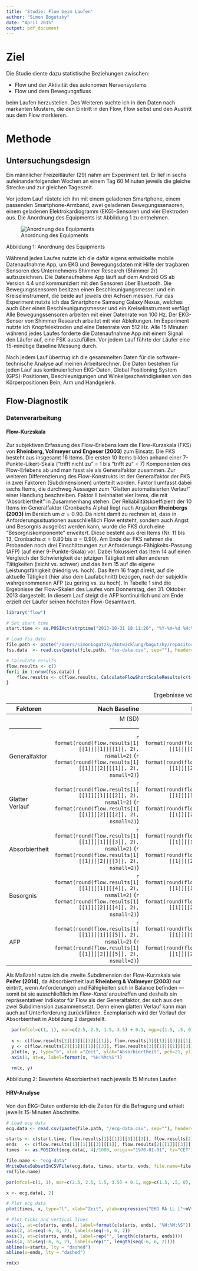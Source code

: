 ```yaml
---
title: 'Studie: Flow beim Laufen'
author: "Simon Bogutzky"
date: "April 2015"
output: pdf_document
---
```

# Ziel
Die Studie diente dazu statistische Beziehungen zwischen:

* Flow und der Aktivität des autonomen Nervensystems
* Flow und dem Bewegungsfluss

beim Laufen herzustellen. Des Weiteren suchte ich in den Daten nach markanten Mustern, die den Eintritt in den Flow, Flow selbst und den Austritt aus dem Flow markieren.

# Methode 
## Untersuchungsdesign 

Ein männlicher Freizeitläufer (29) nahm am Experiment teil. Er lief in sechs aufeinanderfolgenden Wochen an einem Tag 60 Minuten jeweils die gleiche Strecke und zur gleichen Tageszeit.

Vor jedem Lauf rüstete ich ihn mit einem geladenen Smartphone, einem passenden Smartphone-Armband, zwei geladenen Bewegungssensoren, einem geladenen Elektrokardiogramm (EKG)-Sensoren und vier Elektroden aus. Die Anordnung des Equipments ist Abbildung 1 zu entnehmen.

![Anordnung des Equipments](./figures/equipment-arrangement.png)

Abbildung 1: Anordnung des Equipments

Während jedes Laufes nutzte ich die dafür eigens entwickelte mobile Datenaufnahme App, um EKG und Bewegungsdaten mit Hilfe der tragbaren Sensoren des Unternehmens Shimmer Research (Shimmer 2r) aufzuzeichnen. Die Datenaufnahme App läuft auf dem Android OS ab Version 4.4 und kommuniziert mit den Sensoren über Bluetooth. Die Bewegungssensoren besitzen einen Beschleunigungsmesser und ein Kreiselinstrument, die beide auf jeweils drei Achsen messen. Für das Experiment nutzte ich das Smartphone Samsung Galaxy Nexus, welches auch über einen Beschleunigungsmesser und ein Kreiselinstrument verfügt. Alle Bewegungssensoren arbeiten mit einer Datenrate von 100 Hz. Der EKG-Sensor von Shimmer Research arbeitet mit vier Ableitungen. Im Experiment nutzte ich Knopfelektroden und eine Datenrate von 512 Hz. Alle 15 Minuten während jedes Laufes forderte die Datenaufnahme App mit einem Signal den Läufer auf, eine FSK auszufüllen. Vor jedem Lauf führte der Läufer eine 15-minütige Baseline Messung durch. 

Nach jedem Lauf übertrug ich die gesammelten Daten für die software-technische Analyse auf meinen Arbeitsrechner. Die Daten bestehen für jeden Lauf aus kontinuierlichen EKG-Daten, Global Positioning System (GPS)-Positionen, Beschleunigungen und Winkelgeschwindigkeiten von den Körperpositionen Bein, Arm und Handgelenk. 

## Flow-Diagnostik
### Datenverarbeitung

#### Flow-Kurzskala

Zur subjektiven Erfassung des Flow-Erlebens kam die Flow-Kurzskala (FKS) von **Rheinberg, Vollmeyer und Engeser (2003)** zum Einsatz. Die FKS besteht aus insgesamt 16 Items. Die ersten 10 Items bilden anhand einer 7-Punkte-Likert-Skala ("trifft nicht zu" = 1 bis "trifft zu" = 7) Komponenten des Flow-Erlebens ab und man fasst sie als Generalfaktor zusammen. Zur weiteren Differenzierung des Flow-Konstrukts ist der Generalfaktor der FKS in zwei Faktoren (Subdimensionen) unterteilt worden. Faktor I umfasst dabei sechs Items, die durchweg Aussagen zum "Glatten automatisierten Verlauf" einer Handlung beschreiben. Faktor II beinhaltet vier Items, die mit "Absorbiertheit" in Zusammenhang stehen. Der Reliabilitätskoeffizient der 10 Items im Generalfaktor (Cronbachs Alpha) liegt nach Angaben **Rheinbergs (2003)** im Bereich um $\alpha = 0.90$. Da nicht damit zu rechnen ist, dass in Anforderungssituationen ausschließlich Flow entsteht, sondern auch Angst und Besorgnis ausgelöst werden kann, wurde die FKS durch eine "Besorgniskomponente" erweitert. Diese besteht aus drei Items (Nr. 11 bis 13, Cronbachs $\alpha = 0.80$ bis $\alpha = 0.90$). Am Ende der FKS nehmen die Probanden noch drei Einschätzungen zur Anforderungs-Fähigkeits-Passung (AFP) (auf einer 9-Punkte-Skala) vor. Dabei fokussiert das Item 14 auf einen Vergleich der Schwierigkeit der jetzigen Tätigkeit mit allen anderen Tätigkeiten (leicht vs. schwer) und das Item 15 auf die eigene Leistungsfähigkeit (niedrig vs. hoch). Das Item 16 fragt direkt, auf die aktuelle Tätigkeit (hier also dem Laufabchnitt) bezogen, nach der subjektiv wahrgenommenen AFP (zu gering vs. zu hoch). In Tabelle 1 sind die Ergebnisse der Flow-Skalen des Laufes vom Donnerstag, den 31. Oktober 2013 dargestellt. In diesem Lauf steigt die AFP kontinuirlich und am Ende erzielt der Läufer seinen höchsten Flow-Gesamtwert. 

```r
library("flow")

# Set start time
start.time <- as.POSIXct(strptime("2013-10-31 18:11:26", "%Y-%m-%d %H:%M:%S"), tz="CET")

# Load fss data
file.path <- paste("/Users/simonbogutzky/Entwicklung/bogutzky/repositories/non-disruptive-flow-measures/data/", format(start.time, format="%Y-%m-%d--%H-%M-%S", tz="CET"), "/", sep="")
fss.data  <- read.csv(paste(file.path, "fss-data.csv", sep=""), header=T)

# Calculate results
flow.results <- c()
for(i in 1:nrow(fss.data)) {
    flow.results <- c(flow.results, CalculateFlowShortScaleResults(c(t(fss.data[i, 1:16])), start=as.POSIXct(fss.data[i, 17]/1000, origin="1970-01-01", tz="CET"), end=as.POSIXct(fss.data[i, 18]/1000, origin="1970-01-01", tz="CET")))
}
```

| Faktoren        | Nach Baseline |  Nach 15 Min. |  Nach 30 Min. |  Nach 45 Min. |  Nach 60 Min. |
|-----------------|--------------:|--------------:|--------------:|--------------:|--------------:|
|                 | M (SD)        | M (SD)        | M (SD)        | M (SD)        | M (SD)        |
|-----------------|---------------|---------------|---------------|---------------|---------------|
| Generalfaktor   | `r format(round(flow.results[1][[1]][[1]][[1]], 2), nsmall=2)` (`r format(round(flow.results[1][[1]][[2]][[1]], 2), nsmall=2)`) | `r format(round(flow.results[2][[1]][[1]][[1]], 2), nsmall=2)` (`r format(round(flow.results[1][[1]][[2]][[1]], 2), nsmall=2)`) | `r format(round(flow.results[3][[1]][[1]][[1]], 2), nsmall=2)` (`r format(round(flow.results[3][[1]][[2]][[1]], 2), nsmall=2)`) | `r format(round(flow.results[4][[1]][[1]][[1]], 2), nsmall=2)` (`r format(round(flow.results[4][[1]][[2]][[1]], 2), nsmall=2)`) | `r format(round(flow.results[5][[1]][[1]][[1]], 2), nsmall=2)` (`r format(round(flow.results[5][[1]][[2]][[1]], 2), nsmall=2)`) |
| Glatter Verlauf | `r format(round(flow.results[1][[1]][[1]][[2]], 2), nsmall=2)` (`r format(round(flow.results[1][[1]][[2]][[2]], 2), nsmall=2)`) | `r format(round(flow.results[2][[1]][[1]][[2]], 2), nsmall=2)` (`r format(round(flow.results[2][[1]][[2]][[2]], 2), nsmall=2)`) | `r format(round(flow.results[3][[1]][[1]][[2]], 2), nsmall=2)` (`r format(round(flow.results[3][[1]][[2]][[2]], 2), nsmall=2)`) | `r format(round(flow.results[4][[1]][[1]][[2]], 2), nsmall=2)` (`r format(round(flow.results[4][[1]][[2]][[2]], 2), nsmall=2)`) | `r format(round(flow.results[5][[1]][[1]][[2]], 2), nsmall=2)` (`r format(round(flow.results[5][[1]][[2]][[2]], 2), nsmall=2)`) |
| Absorbiertheit  | `r format(round(flow.results[1][[1]][[1]][[3]], 2), nsmall=2)` (`r format(round(flow.results[1][[1]][[2]][[3]], 2), nsmall=2)`) | `r format(round(flow.results[2][[1]][[1]][[3]], 2), nsmall=2)` (`r format(round(flow.results[2][[1]][[2]][[3]], 2), nsmall=2)`) | `r format(round(flow.results[3][[1]][[1]][[3]], 2), nsmall=2)` (`r format(round(flow.results[3][[1]][[2]][[3]], 2), nsmall=2)`) | `r format(round(flow.results[4][[1]][[1]][[3]], 2), nsmall=2)` (`r format(round(flow.results[4][[1]][[2]][[3]], 2), nsmall=2)`) | `r format(round(flow.results[5][[1]][[1]][[3]], 2), nsmall=2)` (`r format(round(flow.results[5][[1]][[2]][[3]], 2), nsmall=2)`) |
| Besorgnis       | `r format(round(flow.results[1][[1]][[1]][[4]], 2), nsmall=2)` (`r format(round(flow.results[1][[1]][[2]][[4]], 2), nsmall=2)`) | `r format(round(flow.results[2][[1]][[1]][[4]], 2), nsmall=2)` (`r format(round(flow.results[2][[1]][[2]][[4]], 2), nsmall=2)`) | `r format(round(flow.results[3][[1]][[1]][[4]], 2), nsmall=2)` (`r format(round(flow.results[3][[1]][[2]][[4]], 2), nsmall=2)`) | `r format(round(flow.results[4][[1]][[1]][[4]], 2), nsmall=2)` (`r format(round(flow.results[4][[1]][[2]][[4]], 2), nsmall=2)`) | `r format(round(flow.results[5][[1]][[1]][[4]], 2), nsmall=2)` (`r format(round(flow.results[5][[1]][[2]][[4]], 2), nsmall=2)`) |
| AFP             | `r format(round(flow.results[1][[1]][[1]][[5]], 2), nsmall=2)` (`r format(round(flow.results[1][[1]][[2]][[5]], 2), nsmall=2)`) | `r format(round(flow.results[2][[1]][[1]][[5]], 2), nsmall=2)` (`r format(round(flow.results[2][[1]][[2]][[5]], 2), nsmall=2)`) | `r format(round(flow.results[3][[1]][[1]][[5]], 2), nsmall=2)` (`r format(round(flow.results[3][[1]][[2]][[5]], 2), nsmall=2)`) | `r format(round(flow.results[4][[1]][[1]][[5]], 2), nsmall=2)` (`r format(round(flow.results[4][[1]][[2]][[5]], 2), nsmall=2)`) | `r format(round(flow.results[5][[1]][[1]][[5]], 2), nsmall=2)` (`r format(round(flow.results[5][[1]][[2]][[5]], 2), nsmall=2)`) |

Table: Ergebnisse vom `r strftime(start.time, format = "%A, den %d. %B %Y")`

Als Maßzahl nutze ich die zweite Subdimension der Flow-Kurzskala wie **Peifer (2014)**, da Absorbiertheit laut **Rheinberg & Vollmeyer (2003)** nur eintritt, wenn Anforderungen und Fähigkeiten sich in Balance befinden — somit ist sie ausschließlich im *Flow-Kanal* anzutreffen und deshalb ein repräsentativer Indikator für Flow als der Generalfaktor, der sich aus den zwei Subdimension zusammensetzt. Denn einen glatten Verlauf kann man auch auf Unterforderung zurückführen. Exemplarisch wird der Verlauf der Absorbiertheit in Abbildung 2 dargestellt.

```r
  par(mfcol=c(1, 1), mar=c(2.5, 2.5, 1.5, 3.5) + 0.1, mgp=c(1.5, .5, 0), las=1, cex.axis=0.8, tck=.03, cex.lab=.8)
  
  x <- c(flow.results[2][[1]][[3]][[1]], flow.results[3][[1]][[3]][[1]], flow.results[4][[1]][[3]][[1]], flow.results[5][[1]][[3]][[1]])
  y <- c(flow.results[2][[1]][[1]][[3]], flow.results[3][[1]][[1]][[3]], flow.results[4][[1]][[1]][[3]], flow.results[5][[1]][[1]][[3]])
  plot(x, y, type="b", xlab ="Zeit", ylab="Absorbiertheit", pch=21, ylim=c(3, 6), xaxt="n")
  axis(1, at=x, label=format(x, "%H:%M:%S"))

  rm(x, y)
```
Abbildung 2: Bewertete Absorbiertheit nach jeweils 15 Minuten Laufen

#### HRV-Analyse
Von den EKG-Daten entfernte ich die Zeiten für die Befragung und erhielt jeweils 15-Minuten Abschnitte. 

```r

# Load ecg data 
ecg.data <- read.csv(paste(file.path, "/ecg-data.csv", sep=""), header=T)

starts <- c(start.time, flow.results[1][[1]][[3]][[2]], flow.results[2][[1]][[3]][[2]], flow.results[3][[1]][[3]][[2]], flow.results[4][[1]][[3]][[2]])
ends   <- c(flow.results[1][[1]][[3]][[1]], flow.results[2][[1]][[3]][[1]], flow.results[3][[1]][[3]][[1]], flow.results[4][[1]][[3]][[1]], flow.results[5][[1]][[3]][[1]])
times  <- as.POSIXct(ecg.data[, 4]/1000, origin="1970-01-01", tz="CET")

file.name <- "ecg-data"
WriteDataSubsetInCSVFile(ecg.data, times, starts, ends, file.name=file.name, file.path=file.path)
rm(file.name)
```

```r
par(mfcol=c(1, 1), mar=c(2.5, 2.5, 1.5, 3.5) + 0.1, mgp=c(1.5, .5, 0), las=1, cex.axis=0.8, tck=.03, cex.lab=.8, xaxs="i", yaxs="i")

x <- ecg.data[, 2]

# Plot ecg data
plot(times, x, type="l", xlab="Zeit", ylab=expression("EKG RA LL ["~mV~"]"), xaxt="n",  yaxt="n", col="grey")

# Plot ticks and vertical lines
axis(1, at=c(starts, ends), label=format(c(starts, ends), "%H:%M:%S"))
axis(2, at=seq(-6, 6, 2), labels=seq(-6, 6, 2))
axis(3, at=c(starts, ends), label=rep("", length(c(starts, ends))))
axis(4, at=seq(-6, 6, 2), labels=rep("", length(seq(-6, 6, 2))))
abline(v=starts, lty = "dashed")
abline(v=ends, lty = "dashed")

rm(x)
```
